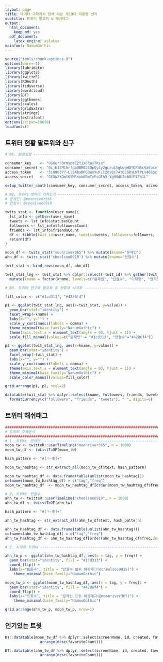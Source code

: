 ```yaml
---
layout: page
title: 데이터 과학자와 함께 하는 제19대 대통령 선거
subtitle: 트위터 팔로워 & 해쉬태그
output:
  html_document: 
    keep_md: yes
  pdf_document:
    latex_engine: xelatex
mainfont: NanumGothic
---
```


```r
source("tools/chunk-options.R")
options(warn=-1)
library(lubridate)
library(ggplot2)
library(twitteR)
library(ROAuth)
library(tidyverse)
library(wordcloud)
library(DT)
library(ggthemes)
library(scales)
library(gridExtra)
library(stringr)
library(extrafont)
options(scipen=10000)
loadfonts()
```

## 트위터 현황 팔로워와 친구

``` r
# 01. 환경설정 ----------------------------------------------------------

consumer_key    <- "UGXurF0rmyoeE2Y1x6RaxTKsb"
consumer_secret <- "0ijb17M1hrfpaOBR02BOpQyJy2gLeu1SgUwgHDYOFN5c9a0psv"
access_token    <- "51896377-Ll9AbaDPQQWmXuKLIZ09Bs74t6LGDsLWlPLv40Bpc"
access_secret   <- "GXOW2XOmYKSMSsuh0RmTyEsOIh5rYgM8dUZe0OtF4Fh1L"

setup_twitter_oauth(consumer_key, consumer_secret, access_token, access_secret)

# 02. 트위터 데이터 가져오기 ----------------------------------------------------------
# 문재인: @moonriver365
# 안철수: @cheolsoo0919

twits_stat <- function(user_name){
  lst_info <- getUser(user_name)
  tweets <- lst_info$statusesCount
  followers <- lst_info$followersCount
  friends <- lst_info$friendsCount
  df <- tibble(twit_id=user_name, tweets=tweets, followers=followers, friends=friends)
  return(df)
}

moon_df <- twits_stat("moonriver365") %>% mutate(kname="문재인")
ahn_df <- twits_stat("cheolsoo0919") %>% mutate(kname="안철수")

twit_stat <- bind_rows(moon_df, ahn_df)

twit_stat_lng <- twit_stat %>% dplyr::select(-twit_id) %>% gather(twit_stat, value, -kname) %>% 
  mutate(kname = factor(kname, levels=c("문재인", "안철수", "이재명", "안희정", "손학규")))

# 03. 트위터 친구와 팔로워 표 현황과 시각화 ----------------------------------------------------------

fill_color <- c("#1cd313", "#4286f4")

p1 <- ggplot(twit_stat_lng, aes(x=twit_stat, y=value)) + 
  geom_bar(stat="identity") +
  facet_wrap(~kname) +
  labs(x="", y="") +
  scale_y_continuous(labels = comma) +
  theme_minimal(base_family="NanumGothic") +
  theme(axis.text.x = element_text(angle = 90, hjust = 1)) +
  scale_fill_manual(values=c("문재인" = "#1cd313", "안철수"="#4286f4"))

p2 <- ggplot(twit_stat_lng, aes(x=kname, y=value)) + 
  geom_bar(stat="identity") +
  facet_wrap(~twit_stat) + 
  labs(x="", y="") +
  scale_y_continuous(labels = comma) +
  theme(axis.text.x = element_text(angle = 90, hjust = 1)) +
  theme_minimal(base_family="NanumGothic") +
  scale_color_manual(values=fill_color)

grid.arrange(p1, p2, ncol=2)

datatable(twit_stat %>% dplyr::select(kname, followers, friends, tweets)) %>% 
  formatCurrency(c("followers", "friends", "tweets"), " ", digits=0)
```

## 트위터 해쉬태그

``` r
#######################################################################################
# 트위터 추세분석 
#######################################################################################
# 1. 트위터: 문재인 -------------------------------------------------------------------
moon_tw <- twitteR::userTimeline("moonriver365", n = 1000)
moon_tw_df <- twListToDF(moon_tw)

hash_pattern <- "#[ㄱ-흫]+"

moon_tw_hashtag <- str_extract_all(moon_tw_df$text, hash_pattern)

moon_tw_hashtag_df <- data.frame(table(unlist(moon_tw_hashtag)))
colnames(moon_tw_hashtag_df) = c("tag","freq")
moon_tw_hashtag_df  <- moon_tw_hashtag_df[order(moon_tw_hashtag_df$freq,decreasing = TRUE),]

# 2. 트위터: 안철수 
ahn_tw <- twitteR::userTimeline("cheolsoo0919", n = 1000)
ahn_tw_df <- twListToDF(ahn_tw)

hash_pattern <- "#[ㄱ-흫]+"

ahn_tw_hashtag <- str_extract_all(ahn_tw_df$text, hash_pattern)

ahn_tw_hashtag_df <- data.frame(table(unlist(ahn_tw_hashtag)))
colnames(ahn_tw_hashtag_df) = c("tag","freq")
ahn_tw_hashtag_df <- ahn_tw_hashtag_df[order(ahn_tw_hashtag_df$freq,decreasing = TRUE),]

# 2. 시각화 트위터 -------------------------------------------------------------------

ahn_tw_p <- ggplot(ahn_tw_hashtag_df, aes(x = tag, y = freq)) + 
  geom_bar(stat="identity", fill = "#1cd313") +
  coord_flip() + 
  labs(x="트윗수", title = "안철수 트위 해쉬태그(@cheolsoo0919)") +
    theme_minimal(base_family="NanumGothic")

moon_tw_p <- ggplot(moon_tw_hashtag_df, aes(x = tag, y = freq)) + 
  geom_bar(stat="identity", fill = "#4286f4") +
  coord_flip() + 
  labs(x="트윗수", title = "문재인 트위 해쉬태그(@moonriver365)") +
    theme_minimal(base_family="NanumGothic")

grid.arrange(ahn_tw_p, moon_tw_p, nrow=1)
```

## 인기있는 트윗

``` r

DT::datatable(moon_tw_df %>% dplyr::select(screenName, id, created, favoriteCount, retweetCount, text) %>% 
                arrange(desc(favoriteCount)))

DT::datatable(ahn_tw_df %>% dplyr::select(screenName, id, created, favoriteCount, retweetCount, text) %>% 
                arrange(desc(favoriteCount)))
```